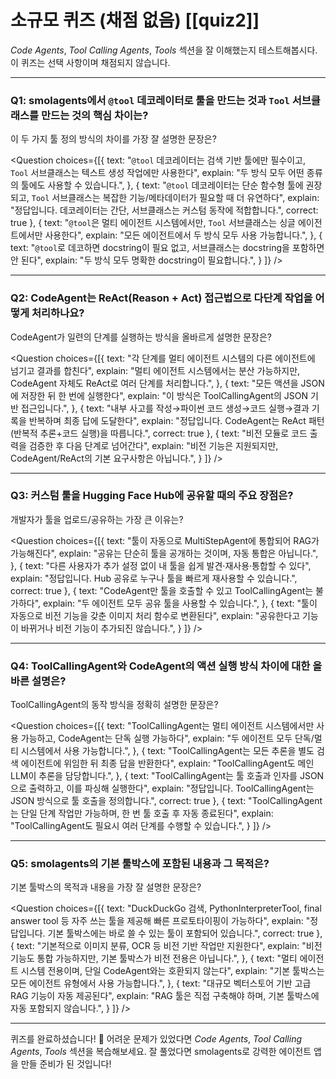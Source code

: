# 소규모 퀴즈 (채점 없음) [[quiz2]]

*Code Agents*, *Tool Calling Agents*, *Tools* 섹션을 잘 이해했는지 테스트해봅시다. 이 퀴즈는 선택 사항이며 채점되지 않습니다.

---

### Q1: smolagents에서 `@tool` 데코레이터로 툴을 만드는 것과 `Tool` 서브클래스를 만드는 것의 핵심 차이는?
이 두 가지 툴 정의 방식의 차이를 가장 잘 설명한 문장은?

<Question
choices={[{
    text: "<code>@tool</code> 데코레이터는 검색 기반 툴에만 필수이고, <code>Tool</code> 서브클래스는 텍스트 생성 작업에만 사용한다",
    explain: "두 방식 모두 어떤 종류의 툴에도 사용할 수 있습니다.",
  },
  {
    text: "<code>@tool</code> 데코레이터는 단순 함수형 툴에 권장되고, <code>Tool</code> 서브클래스는 복잡한 기능/메타데이터가 필요할 때 더 유연하다",
    explain: "정답입니다. 데코레이터는 간단, 서브클래스는 커스텀 동작에 적합합니다.",
    correct: true
  },
  {
    text: "<code>@tool</code>은 멀티 에이전트 시스템에서만, <code>Tool</code> 서브클래스는 싱글 에이전트에서만 사용한다",
    explain: "모든 에이전트에서 두 방식 모두 사용 가능합니다.",
  },
  {
    text: "<code>@tool</code>로 데코하면 docstring이 필요 없고, 서브클래스는 docstring을 포함하면 안 된다",
    explain: "두 방식 모두 명확한 docstring이 필요합니다.",
  }
]}
/>

---

### Q2: CodeAgent는 ReAct(Reason + Act) 접근법으로 다단계 작업을 어떻게 처리하나요?
CodeAgent가 일련의 단계를 실행하는 방식을 올바르게 설명한 문장은?

<Question
choices={[{
    text: "각 단계를 멀티 에이전트 시스템의 다른 에이전트에 넘기고 결과를 합친다",
    explain: "멀티 에이전트 시스템에서는 분산 가능하지만, CodeAgent 자체도 ReAct로 여러 단계를 처리합니다.",
  },
  {
    text: "모든 액션을 JSON에 저장한 뒤 한 번에 실행한다",
    explain: "이 방식은 ToolCallingAgent의 JSON 기반 접근입니다.",
  },
  {
    text: "내부 사고를 작성→파이썬 코드 생성→코드 실행→결과 기록을 반복하며 최종 답에 도달한다",
    explain: "정답입니다. CodeAgent는 ReAct 패턴(반복적 추론+코드 실행)을 따릅니다.",
    correct: true
  },
  {
    text: "비전 모듈로 코드 출력을 검증한 후 다음 단계로 넘어간다",
    explain: "비전 기능은 지원되지만, CodeAgent/ReAct의 기본 요구사항은 아닙니다.",
  }
]}
/>

---

### Q3: 커스텀 툴을 Hugging Face Hub에 공유할 때의 주요 장점은?
개발자가 툴을 업로드/공유하는 가장 큰 이유는?

<Question
choices={[{
    text: "툴이 자동으로 MultiStepAgent에 통합되어 RAG가 가능해진다",
    explain: "공유는 단순히 툴을 공개하는 것이며, 자동 통합은 아닙니다.",
  },
  {
    text: "다른 사용자가 추가 설정 없이 내 툴을 쉽게 발견·재사용·통합할 수 있다",
    explain: "정답입니다. Hub 공유로 누구나 툴을 빠르게 재사용할 수 있습니다.",
    correct: true
  },
  {
    text: "CodeAgent만 툴을 호출할 수 있고 ToolCallingAgent는 불가하다",
    explain: "두 에이전트 모두 공유 툴을 사용할 수 있습니다.",
  },
  {
    text: "툴이 자동으로 비전 기능을 갖춘 이미지 처리 함수로 변환된다",
    explain: "공유한다고 기능이 바뀌거나 비전 기능이 추가되진 않습니다.",
  }
]}
/>

---

### Q4: ToolCallingAgent와 CodeAgent의 액션 실행 방식 차이에 대한 올바른 설명은?
ToolCallingAgent의 동작 방식을 정확히 설명한 문장은?

<Question
choices={[{
    text: "ToolCallingAgent는 멀티 에이전트 시스템에서만 사용 가능하고, CodeAgent는 단독 실행 가능하다",
    explain: "두 에이전트 모두 단독/멀티 시스템에서 사용 가능합니다.",
  },
  {
    text: "ToolCallingAgent는 모든 추론을 별도 검색 에이전트에 위임한 뒤 최종 답을 반환한다",
    explain: "ToolCallingAgent도 메인 LLM이 추론을 담당합니다.",
  },
  {
    text: "ToolCallingAgent는 툴 호출과 인자를 JSON으로 출력하고, 이를 파싱해 실행한다",
    explain: "정답입니다. ToolCallingAgent는 JSON 방식으로 툴 호출을 정의합니다.",
    correct: true
  },
  {
    text: "ToolCallingAgent는 단일 단계 작업만 가능하며, 한 번 툴 호출 후 자동 종료된다",
    explain: "ToolCallingAgent도 필요시 여러 단계를 수행할 수 있습니다.",
  }
]}
/>

---

### Q5: smolagents의 기본 툴박스에 포함된 내용과 그 목적은?
기본 툴박스의 목적과 내용을 가장 잘 설명한 문장은?

<Question
choices={[{
    text: "DuckDuckGo 검색, PythonInterpreterTool, final answer tool 등 자주 쓰는 툴을 제공해 빠른 프로토타이핑이 가능하다",
    explain: "정답입니다. 기본 툴박스에는 바로 쓸 수 있는 툴이 포함되어 있습니다.",
    correct: true
  },
  {
    text: "기본적으로 이미지 분류, OCR 등 비전 기반 작업만 지원한다",
    explain: "비전 기능도 통합 가능하지만, 기본 툴박스가 비전 전용은 아닙니다.",
  },
  {
    text: "멀티 에이전트 시스템 전용이며, 단일 CodeAgent와는 호환되지 않는다",
    explain: "기본 툴박스는 모든 에이전트 유형에서 사용 가능합니다.",
  },
  {
    text: "대규모 벡터스토어 기반 고급 RAG 기능이 자동 제공된다",
    explain: "RAG 툴은 직접 구축해야 하며, 기본 툴박스에 자동 포함되지 않습니다.",
  }
]}
/>

---

퀴즈를 완료하셨습니다! 🎉 어려운 문제가 있었다면 *Code Agents*, *Tool Calling Agents*, *Tools* 섹션을 복습해보세요. 잘 풀었다면 smolagents로 강력한 에이전트 앱을 만들 준비가 된 것입니다! 